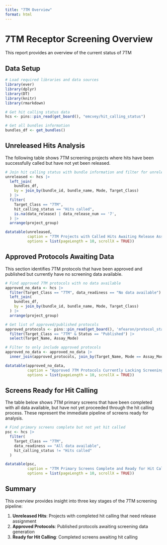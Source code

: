 ```yaml
---
title: "7TM Overview"
format: html
---
```


# 7TM Receptor Screening Overview

This report provides an overview of the current status of 7TM

## Data Setup

```r
# Load required libraries and data sources
library(ever)
library(dplyr)
library(DT)
library(knitr)
library(rmarkdown)

# Get hit calling status data
hcs <- pins::pin_read(get_board(), "emcvey/hit_calling_status")

# Get all bundles information
bundles_df <- get_bundles()
```

## Unreleased Hits Analysis

The following table shows 7TM screening projects where hits have been successfully called but have not yet been released.

```r
# Join hit calling status with bundle information and filter for unreleased hits
unreleased <- hcs |>
  left_join(
    bundles_df,
    by = join_by(bundle_id, bundle_name, Mode, Target_Class)
  ) |>
  filter(
    Target_Class == "7TM",
    hit_calling_status == "Hits called",
    is.na(data_release) | data_release_num == '7',
  ) |>
  arrange(project_group)

datatable(unreleased, 
          caption = "7TM Projects with Called Hits Awaiting Release Assignment",
          options = list(pageLength = 10, scrollX = TRUE))
```

## Approved Protocols Awaiting Data

This section identifies 7TM protocols that have been approved and published but currently have no screening data available.

```r
# Find approved 7TM protocols with no data available
approved_no_data <- hcs |>
  filter(Target_Class == "7TM", data_readiness == "No data available") |>
  left_join(
    bundles_df,
    by = join_by(bundle_id, bundle_name, Mode, Target_Class)
  ) |>
  arrange(project_group)

# Get list of approved/published protocols
approved_protocols <- pins::pin_read(get_board(), 'mfearon/protocol_status') |>
  filter(Target_Class == "7TM" & Status == "Published") |>
  select(Target_Name, Assay_Mode)

# Filter to only include approved protocols
approved_no_data <- approved_no_data |>
  inner_join(approved_protocols, join_by(Target_Name, Mode == Assay_Mode))

datatable(approved_no_data, 
          caption = "Approved 7TM Protocols Currently Lacking Screening Data",
          options = list(pageLength = 10, scrollX = TRUE))
```

## Screens Ready for Hit Calling

The table below shows 7TM primary screens that have been completed with all data available, but have not yet proceeded through the hit calling process. These represent the immediate pipeline of screens ready for analysis.

```r
# Find primary screens complete but not yet hit called
psc <- hcs |>
  filter(
    Target_Class == "7TM",
    data_readiness == "All data available",
    hit_calling_status != "Hits called"
  )

datatable(psc, 
          caption = "7TM Primary Screens Complete and Ready for Hit Calling",
          options = list(pageLength = 10, scrollX = TRUE))
```

## Summary

This overview provides insight into three key stages of the 7TM screening pipeline:

1. **Unreleased Hits**: Projects with completed hit calling that need release assignment
2. **Approved Protocols**: Published protocols awaiting screening data generation  
3. **Ready for Hit Calling**: Completed screens awaiting hit calling

